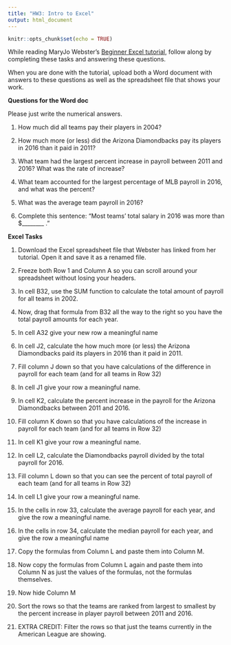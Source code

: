 ```yaml
---
title: "HW3: Intro to Excel"
output: html_document
---
```


```r
knitr::opts_chunk$set(echo = TRUE)
```
While reading MaryJo Webster's [Beginner Excel tutorial](https://mjwebster.github.io/DataJ/BeginnerExcel.html), follow along by completing these tasks and answering these questions.


When you are done with the tutorial, upload both a Word document with answers to these questions as well as the spreadsheet file that shows your work.

**Questions for the Word doc**

Please just write the numerical answers.

1. How much did all teams pay their players in 2004?

2. How much more (or less) did the Arizona Diamondbacks pay its players in 2016 than it paid in 2011?

3. What team had the largest percent increase in payroll between 2011 and 2016? What was the rate of increase?

4. What team accounted for the largest percentage of MLB payroll in 2016, and what was the percent?

5. What was the average team payroll in 2016?

6. Complete this sentence: "Most teams' total salary in 2016 was more than $________ ."

**Excel Tasks** 

1. Download the Excel spreadsheet file that Webster has linked from her tutorial. Open it and save it as a renamed file.

2. Freeze both Row 1 and Column A so you can scroll around your spreadsheet without losing your headers.

3. In cell B32, use the SUM function to calculate the total amount of payroll for all teams in 2002.

4. Now, drag that formula from B32 all the way to the right so you have the total payroll amounts for each year.

5. In cell A32 give your new row a meaningful name

6. In cell J2, calculate the how much more (or less) the Arizona Diamondbacks paid its players in 2016 than it paid in 2011.

7. Fill column J down so that you have calculations of the difference in payroll for each team (and for all teams in Row 32)

8. In cell J1 give your row a meaningful name.

9. In cell K2, calculate the percent increase in the payroll for the Arizona Diamondbacks between 2011 and 2016.

10. Fill column K down so that you have calculations of the increase in payroll for each team (and for all teams in Row 32)

11. In cell K1 give your row a meaningful name.

12. In cell L2, calculate the Diamondbacks payroll divided by the total payroll for 2016.

13. Fill column L down so that you can see the percent of total payroll of each team (and for all teams in Row 32)

14. In cell L1 give your row a meaningful name.

15. In the cells in row 33, calculate the average payroll for each year, and give the row a meaningful name.

16. In the cells in row 34, calculate the median payroll for each year, and give the row a meaningful name

17. Copy the formulas from Column L and paste them into Column M.

18. Now copy the formulas from Column L again and paste them into Column N as just the values of the formulas, not the formulas themselves.

19. Now hide Column M

20. Sort the rows so that the teams are ranked from largest to smallest by the percent increase in player payroll between 2011 and 2016.

21. EXTRA CREDIT: Filter the rows so that just the teams currently in the American League are showing.